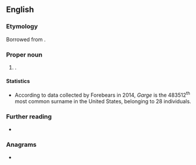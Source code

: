 ==English==

===Etymology===
Borrowed from {{bor|en|mr|गर्गे}}.

===Proper noun===
{{en-proper-noun|s}}

# {{surname|en|from=Marathi|nodot=1}}.

====Statistics====
* According to data collected by Forebears in 2014, ''Garge'' is the 483512<sup>th</sup> most common surname in the United States, belonging to 28 individuals. 

===Further reading===
* {{R:en:Forebears|garge}}

===Anagrams===
* {{anagrams|en|a=aeggr|Gager|Grega|agger|eggar|gager|regag}}